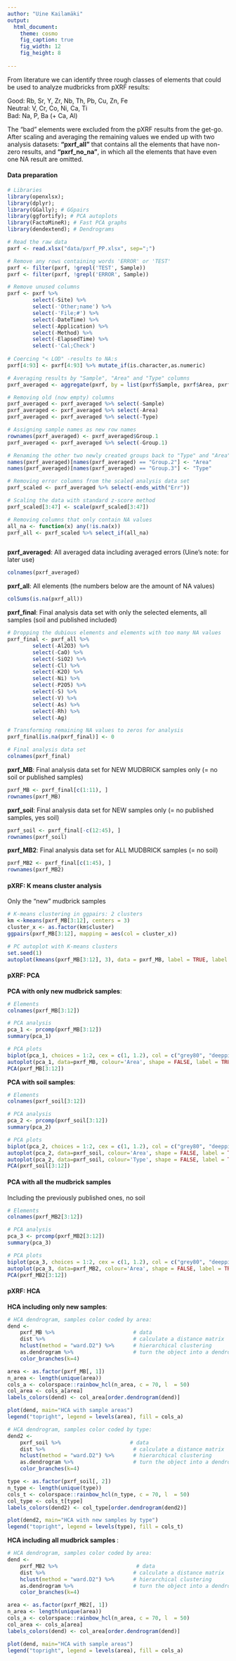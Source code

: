 ```yaml
---
author: "Uine Kailamäki"
output:
  html_document:
    theme: cosmo
    fig_caption: true
    fig_width: 12
    fig_height: 8 
    
---
```


From literature we can identify three rough classes of elements that could be used to analyze mudbricks from pXRF results: 

Good: Rb, Sr, Y, Zr, Nb, Th, Pb, Cu, Zn, Fe \
Neutral: V, Cr, Co, Ni, Ca, Ti \
Bad: Na, P, Ba (+ Ca, Al)

The "bad" elements were excluded from the pXRF results from the get-go. After scaling and averaging the remaining values we ended up with two analysis datasets: **"pxrf_all"** that contains all the elements that have non-zero results, and **"pxrf_no_na"**, in which all the elements that have even one NA result are omitted.  

#### Data preparation

```r
# Libraries
library(openxlsx); 
library(dplyr);
library(GGally); # GGpairs
library(ggfortify); # PCA autoplots
library(FactoMineR); # Fast PCA graphs
library(dendextend); # Dendrograms

# Read the raw data
pxrf <- read.xlsx("data/pxrf_PP.xlsx", sep=";")

# Remove any rows containing words 'ERROR' or 'TEST'
pxrf <- filter(pxrf, !grepl('TEST', Sample))
pxrf <- filter(pxrf, !grepl('ERROR', Sample))

# Remove unused columns
pxrf <- pxrf %>% 
        select(-Site) %>% 
        select(-'Other;name') %>% 
        select(-'File;#') %>% 
        select(-DateTime) %>% 
        select(-Application) %>% 
        select(-Method) %>% 
        select(-ElapsedTime) %>% 
        select(-'Cal;Check')
  
# Coercing "< LOD" -results to NA:s  
pxrf[4:93] <- pxrf[4:93] %>% mutate_if(is.character,as.numeric)

# Averaging results by "Sample", "Area" and "Type" columns
pxrf_averaged <- aggregate(pxrf, by = list(pxrf$Sample, pxrf$Area, pxrf$Type), FUN = mean)

# Removing old (now empty) columns
pxrf_averaged <- pxrf_averaged %>% select(-Sample)
pxrf_averaged <- pxrf_averaged %>% select(-Area)
pxrf_averaged <- pxrf_averaged %>% select(-Type)

# Assigning sample names as new row names 
rownames(pxrf_averaged) <- pxrf_averaged$Group.1
pxrf_averaged <- pxrf_averaged %>% select(-Group.1)

# Renaming the other two newly created groups back to "Type" and "Area"
names(pxrf_averaged)[names(pxrf_averaged) == "Group.2"] <- "Area"
names(pxrf_averaged)[names(pxrf_averaged) == "Group.3"] <- "Type"

# Removing error columns from the scaled analysis data set
pxrf_scaled <- pxrf_averaged %>% select(-ends_with("Err"))

# Scaling the data with standard z-score method
pxrf_scaled[3:47] <- scale(pxrf_scaled[3:47])

# Removing columns that only contain NA values
all_na <- function(x) any(!is.na(x))
pxrf_all <- pxrf_scaled %>% select_if(all_na)



```

**pxrf_averaged**: All averaged data including averaged errors (Uine's note: for later use)

```r
colnames(pxrf_averaged)
```

**pxrf_all**: All elements (the numbers below are the amount of NA values)

```r
colSums(is.na(pxrf_all))
```

**pxrf_final**: Final analysis data set with only the selected elements, all samples (soil and published included)

```r
# Dropping the dubious elements and elements with too many NA values
pxrf_final <- pxrf_all %>% 
        select(-Al2O3) %>% 
        select(-CaO) %>% 
        select(-SiO2) %>%
        select(-Cl) %>%  
        select(-K2O) %>% 
        select(-Ni) %>% 
        select(-P2O5) %>%  
        select(-S) %>% 
        select(-V) %>% 
        select(-As) %>% 
        select(-Rh) %>% 
        select(-Ag)

# Transforming remaining NA values to zeros for analysis
pxrf_final[is.na(pxrf_final)] <- 0

# Final analysis data set        
colnames(pxrf_final)
```

**pxrf_MB**: Final analysis data set for NEW MUDBRICK samples only (= no soil or published samples)

```r
pxrf_MB <- pxrf_final[c(1:11), ]
rownames(pxrf_MB)
```

**pxrf_soil**: Final analysis data set for NEW samples only (= no published samples, yes soil)

```r
pxrf_soil <- pxrf_final[-c(12:45), ]
rownames(pxrf_soil)
```

**pxrf_MB2**: Final analysis data set for ALL MUDBRICK samples  (= no soil)

```r
pxrf_MB2 <- pxrf_final[c(1:45), ]
rownames(pxrf_MB2)
```

#### pXRF: K means cluster analysis

Only the "new" mudbrick samples

```r
# K-means clustering in ggpairs: 2 clusters
km <-kmeans(pxrf_MB[3:12], centers = 3)
cluster_x <- as.factor(km$cluster)
ggpairs(pxrf_MB[3:12], mapping = aes(col = cluster_x))

# PC autoplot with K-means clusters
set.seed(1)
autoplot(kmeans(pxrf_MB[3:12], 3), data = pxrf_MB, label = TRUE, label.size = 3)

```

#### pXRF: PCA

**PCA with only new mudbrick samples**: 

```r
# Elements
colnames(pxrf_MB[3:12])

# PCA analysis
pca_1 <- prcomp(pxrf_MB[3:12])
summary(pca_1)

# PCA plots
biplot(pca_1, choices = 1:2, cex = c(1, 1.2), col = c("grey80", "deeppink2"), main = "PCA Palaepaphos elements")
autoplot(pca_1, data=pxrf_MB, colour='Area', shape = FALSE, label = TRUE,  main = "PCA Palaepaphos grouped by area")
PCA(pxrf_MB[3:12])

```

**PCA with soil samples**: \

```r
# Elements
colnames(pxrf_soil[3:12])

# PCA analysis
pca_2 <- prcomp(pxrf_soil[3:12])
summary(pca_2)

# PCA plots
biplot(pca_2, choices = 1:2, cex = c(1, 1.2), col = c("grey80", "deeppink2"), main = "PCA Palaepaphos elements")
autoplot(pca_2, data=pxrf_soil, colour='Area', shape = FALSE, label = TRUE,  main = "PCA Palaepaphos grouped by area")
autoplot(pca_2, data=pxrf_soil, colour='Type', shape = FALSE, label = TRUE,  main = "PCA Palaepaphos grouped by sample type")
PCA(pxrf_soil[3:12])

```

#### PCA with all the mudbrick samples 

Including the previously published ones, no soil

```r
# Elements
colnames(pxrf_MB2[3:12])

# PCA analysis
pca_3 <- prcomp(pxrf_MB2[3:12])
summary(pca_3)

# PCA plots
biplot(pca_3, choices = 1:2, cex = c(1, 1.2), col = c("grey80", "deeppink2"), main = "PCA Palaepaphos elements")
autoplot(pca_3, data=pxrf_MB2, colour='Area', shape = FALSE, label = TRUE,  main = "PCA Palaepaphos grouped by area")
PCA(pxrf_MB2[3:12])

```

#### pXRF: HCA

**HCA including only new samples**: \

```r
# HCA dendrogram, samples color coded by area:
dend <- 
    pxrf_MB %>%                         # data
    dist %>%                            # calculate a distance matrix
    hclust(method = "ward.D2") %>%      # hierarchical clustering 
    as.dendrogram %>%                   # turn the object into a dendrogram
    color_branches(k=4)

area <- as.factor(pxrf_MB[, 1])
n_area <- length(unique(area))
cols_a <- colorspace::rainbow_hcl(n_area, c = 70, l  = 50)
col_area <- cols_a[area]
labels_colors(dend) <- col_area[order.dendrogram(dend)]

plot(dend, main="HCA with sample areas")
legend("topright", legend = levels(area), fill = cols_a)

# HCA dendrogram, samples color coded by type:
dend2 <- 
    pxrf_soil %>%                      # data
    dist %>%                            # calculate a distance matrix
    hclust(method = "ward.D2") %>%      # hierarchical clustering 
    as.dendrogram %>%                   # turn the object into a dendrogram
    color_branches(k=4)

type <- as.factor(pxrf_soil[, 2])
n_type <- length(unique(type))
cols_t <- colorspace::rainbow_hcl(n_type, c = 70, l  = 50)
col_type <- cols_t[type]
labels_colors(dend2) <- col_type[order.dendrogram(dend2)]

plot(dend2, main="HCA with new samples by type")
legend("topright", legend = levels(type), fill = cols_t)

```

**HCA including all mudbrick samples **: \

```r
# HCA dendrogram, samples color coded by area:
dend <- 
    pxrf_MB2 %>%                         # data
    dist %>%                            # calculate a distance matrix
    hclust(method = "ward.D2") %>%      # hierarchical clustering 
    as.dendrogram %>%                   # turn the object into a dendrogram
    color_branches(k=4)

area <- as.factor(pxrf_MB2[, 1])
n_area <- length(unique(area))
cols_a <- colorspace::rainbow_hcl(n_area, c = 70, l  = 50)
col_area <- cols_a[area]
labels_colors(dend) <- col_area[order.dendrogram(dend)]

plot(dend, main="HCA with sample areas")
legend("topright", legend = levels(area), fill = cols_a)

```


